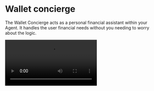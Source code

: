 
# Wallet concierge

The Wallet Concierge acts as a personal financial assistant within your Agent. It handles the user financial needs without you needing to worry about the logic.

<Video src="/videos/concierge.mp4" />

> As seen in this [tweet](https://x.com/xmtp_/status/1867254407819415653)

## Features

### Balance

Simply ask the concierge to check your balance, and it will provide you with the current amount in your wallet. For example, you can say:

```plaintext
Hey, check my balance.
```

The concierge will respond with your current balance.

```typescript
// Balance checking implementation
if (skill === "balance") {
  const { balance } = await walletService.checkBalance(sender.address);
  await context.send(`Your agent wallet has a balance of $${balance}`);
}
```

### Funding

You can request to add funds to your wallet. If you try to exceed the maximum limit, the concierge will notify you. For instance, you might say:

```plaintext
Can you add 5 USDC to my wallet?
```

The concierge will handle the transaction.

```typescript
// Funding logic
async function fund(context: Context, amount: number) {
  if (Number(balance) === 10) {
    await context.send({
      message: "You have maxed out your funds. Max 10 USDC.",
      receivers: [context.message.sender.address],
      originalMessage: context.message,
      typeId: "text",
    });
    return false;
  }

  let onRampURL = await walletService.onRampURL(
    amount,
    walletData.agent_address,
  );
  const url = await baselinks.requestPayment(
    walletData.agent_address,
    amount,
    onRamp ? onRampURL : undefined,
  );
  await context.send(url);
}
```

### Transfers

You can instruct the concierge to transfer funds to another user. If your balance is insufficient, it will inform you. For example, you might say:

```plaintext
Please send 5 USDC to @username.
```

The concierge will execute the transfer.

```typescript
// Transfer implementation
if (skill === "transfer") {
  const { balance } = await walletService.checkBalance(sender.address);
  if (balance === 0) {
    await context.reply("You have no funds to transfer.");
    return;
  }

  await context.send(
    `Transferring ${amount} USDC to ${recipient?.preferredName}`,
  );
  const tx = await walletService.transfer(
    sender.address,
    recipient?.address as string,
    amount,
  );
}
```

### Swaps

You can instruct the concierge to swap tokens from one type to another. For example, you might say:

```plaintext
Please swap 0.1 ETH to USDC.
```

The concierge will execute the swap.

```typescript
// Swap implementation
if (skill === "swap") {
  await walletService.swap(sender.address, fromToken, toToken, amount);
  await context.send("Swap completed");
  return;
}
```

### Notifications

After a transaction, the concierge will notify you with a receipt and update your balance. It will also inform the recipient if they are on XMTP. For example, after sending funds, you will receive a message confirming the transaction and your new balance.

```typescript
// Smart notifications
await notifyUser(context, sender.address, recipient?.address, tx, amount);
```

## Installation

Concierge is a [Skill](/concepts/skills) already included in Message Kit.

```tsx
// [!include ~/../../templates/paymentagent/src/index.ts]
```

## Wallet Service

Wallet Service is a plugin that manages the Concierge uses for performing gasless transactions on behalf of the user.

- Gasless
- Onramp
- Offramp
- Swaps
- Transfers

Learn more about the [Wallet Service](/ux/wallet-service).
